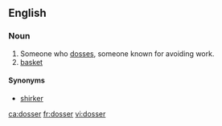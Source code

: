 {{rfv|regional?}}
==English==

===Noun===
{{en-noun}}

# Someone who [[doss]]es, someone known for avoiding work.
# [[basket]]

====Synonyms====
*[[shirker]]

[[ca:dosser]]
[[fr:dosser]]
[[vi:dosser]]